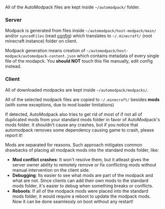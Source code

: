 All of the AutoModpack files are kept inside `~/automodpack/` folder.

### Server
Modpack is generated from files inside `~/automodpack/host-modpack/main/` and/or `syncedFiles` (read [config](../configuration/server-config)) which translates to `~/.minecraft/` (root minecraft instance) folder on client.

Modpack generation means creation of `~/automodpack/host-modpack/automodpack-content.json` which contains metadata of every single file of the modapck. You **should NOT** touch this file manually, edit config instead.

### Client
All of downloaded modpacks are kept inside `~/automodpack/modpacks/`.

All of the selected modpack files are copied to `~/.minecraft/` besides **mods** (with some exceptions, due to mod loader limitations)

If detected, AutoModpack also tries to get rid of most of if not all of duplicated mods from your standard mods folder in favor of AutoModpack's mods folder.
<Callout>
It shouldn't cause any crashes, but if you notice that automodpack removes some dependency causing game to crash, please report it!
</Callout>

Mods are separated for reasons. Such approach mitigates common drawbacks of placing all modpack mods into the standard mods folder, like:
- **Mod conflict crashes**: It won't resolve them, but it atleast gives the server owner ability to remotely remove or fix conflicting mods without manual intervention on the client side.
- **Debugging**: Its easier to see what mods are part of the modpack and what are not. Since clients can add their own mods to the standard mods folder, it's easier to debug when something breaks or conflicts.
- **Reboots**: If all of the modpack mods were placed into the standard mods folder, it would require a reboot to update the modpack mods. Now it can be done seamlessly on boot without any restart!